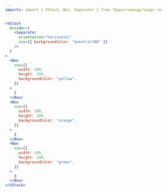```yaml
---
imports: import { VStack, Box, Separator } from "@sparrowengg/twigs-react";
---
```


```jsx live play=stack-dividers
<VStack
  divider={
    <Separator
      orientation="horizontal"
      css={{ backgroundColor: "$neutral300" }}
    />
  }
>
  <Box
    css={{
      width: 100,
      height: 100,
      backgroundColor: "yellow",
    }}
  >
    1
  </Box>
  <Box
    css={{
      width: 100,
      height: 100,
      backgroundColor: "orange",
    }}
  >
    2
  </Box>
  <Box
    css={{
      width: 100,
      height: 100,
      backgroundColor: "green",
    }}
  >
    3
  </Box>
</VStack>
```